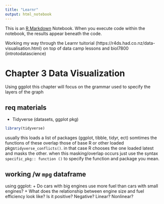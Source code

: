 ---
title: "Learnr"
output: html_notebook
---

This is an [R Markdown](http://rmarkdown.rstudio.com) Notebook. When you execute code within the notebook, the results appear beneath the code. 

Working my way through the Learnr tuitorial (https://r4ds.had.co.nz/data-visualisation.html) on top of data camp lessons and biol7800 (introtodatascience)

# Chapter 3 Data Visualization

Using ggplot this chapter will focus on the grammar used to specify the layers of the graph

## req materials
+ Tidyverse (datasets, ggplot pkg)



```{r}
library(tidyverse)
```
usually this loads a list of packages (ggplot, tibble, tidyr, ect) somtimes the functions of these overlap those of base R or other loaded pkgs`tidyverse_conflicts()`. in that case R chooses the one loaded latest and masks the other. when this masking/overlap occurs just use the syntax `specific_pkg:: function ()` to specify the function and package you mean.

## working /w `mpg` dataframe

using ggplot: 
+ Do cars with big engines use more fuel than cars with small engines? 
+ What does the relationship between engine size and fuel efficiency look like? Is it positive? Negative? Linear? Nonlinear?


```{r}

```

